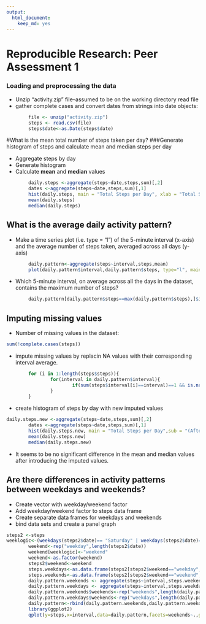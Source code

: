 ```yaml
---
output:
  html_document:
    keep_md: yes
---
```

Reproducible Research: Peer Assessment 1
======================================================================

### Loading and preprocessing the data

 
- Unzip "activity.zip" file--assumed to be on the working directory
read file
- gather complete cases and convert dates from strings into 
date objects:

```r
        file <- unzip("activity.zip")
        steps <- read.csv(file)      
        steps$date<-as.Date(steps$date)
```
 
#What is the mean total number of steps taken per day?
###Generate histogram of steps and calculate mean and median steps per day

- Aggregate steps by day
- Generate histogram
- Calculate **mean** and **median** values

```r
        daily.steps <-aggregate(steps~date,steps,sum)[,2]
        dates <-aggregate(steps~date,steps,sum)[,1]
        hist(daily.steps, main = "Total Steps per Day", xlab = "Total Steps", col="darkorange")
        mean(daily.steps)
        median(daily.steps)
```

## What is the average daily activity pattern?

- Make a time series plot (i.e. type = "l") of the 5-minute interval (x-axis) and the average number of steps taken, averaged across all days (y-axis)



```r
        daily.pattern<-aggregate(steps~interval,steps,mean)
        plot(daily.pattern$interval,daily.pattern$steps, type="l", main= "Daily Activity Pattern", xlab="5-minute activity interval", ylab="Average number of steps",col = "darkorange")

```

- Which 5-minute interval, on average across all the days in the dataset, contains the maximum number of steps?

```r
        daily.pattern[daily.pattern$steps==max(daily.pattern$steps),]$interval
```

## Imputing missing values

- Number of missing values in the dataset:

```r
sum(!complete.cases(steps))
```

- impute missing values by replacin NA values with their corresponding interval average.

```r
        for (i in 1:length(steps$steps)){
                for(interval in daily.pattern$interval){
                        if(sum(steps$interval[i]==interval)==1 && is.na(steps$steps[i])){steps$steps[i] <- daily.pattern$steps[daily.pattern$interval==interval]}
                }
        }
```

- create histogram of steps by day with new imputed values

```r
daily.steps.new <-aggregate(steps~date,steps,sum)[,2]
        dates <-aggregate(steps~date,steps,sum)[,1]
        hist(daily.steps.new, main = "Total Steps per Day",sub = "(After imputed values)", xlab = "Total Steps", col="darkgreen")
        mean(daily.steps.new)
        median(daily.steps.new)

```

- It seems to be no significant difference in the mean and median values after introducing the imputed values.

## Are there differences in activity patterns between weekdays and weekends?

- Create vector with weekday/weekend factor
- Add weekday/weekend factor to steps data frame
- Create separate data frames for weekdays and weekends
- bind data sets and create a panel graph

```r
steps2 <-steps
weeklogic<-(weekdays(steps2$date)== "Saturday" | weekdays(steps2$date)== "Sunday")
        weekend<-rep("weekday",length(steps2$date))
        weekend[weeklogic]<-"weekend"
        weekend<-as.factor(weekend)
        steps2$weekend<-weekend
        steps.weekdays<-as.data.frame(steps2[steps2$weekend=="weekday",])
        steps.weekends<-as.data.frame(steps2[steps2$weekend=="weekend",])
        daily.pattern.weekends <- aggregate(steps~interval,steps.weekends,mean)
        daily.pattern.weekdays <- aggregate(steps~interval,steps.weekdays,mean)
        daily.pattern.weekends$weekends<-rep("weekends",length(daily.pattern.weekends$steps))
        daily.pattern.weekdays$weekends<-rep("weekdays",length(daily.pattern.weekdays$steps))
        daily.pattern<-rbind(daily.pattern.weekends,daily.pattern.weekdays)
        library(ggplot2)
        qplot(y=steps,x=interval,data=daily.pattern,facets=weekends~.,geom="line",ylab="Number of steps")

        
```
